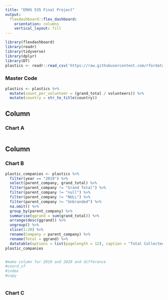 ```yaml
---
title: "ERHS 535 Final Project"
output: 
  flexdashboard::flex_dashboard:
    orientation: columns
    vertical_layout: fill
---
```


```r
library(flexdashboard)
library(readr)
library(tidyverse)
library(dplyr)
library(DT)
plastics <- readr::read_csv('https://raw.githubusercontent.com/rfordatascience/tidytuesday/master/data/2021/2021-01-26/plastics.csv')
```

### Master Code

```r
plastics <- plastics %>%
  mutate(count_per_volunteer = (grand_total / volunteers)) %>%
  mutate(country = str_to_title(country))
```

Column {data-width=650}
-----------------------------------------------------------------------

### Chart A

```r

```

Column {data-width=350}
-----------------------------------------------------------------------

### Chart B

```r
plastic_companies <- plastics %>%
  filter(year == "2019") %>%
  select(parent_company, grand_total) %>%
  filter(parent_company != "Grand Total") %>%
  filter(parent_company != "null") %>%
  filter(parent_company != "NULL") %>%
  filter(parent_company != "Unbranded") %>%
  na.omit() %>%
  group_by(parent_company) %>%
  summarise(ggrand = sum(grand_total)) %>%
  arrange(desc(ggrand)) %>%
  ungroup() %>%
  slice(1:20) %>%
  rename(Company = parent_company) %>%
  rename(Total = ggrand) %>%
  datatable(options = list(pagelength = 12), caption = "Total Collected Pieces of Plastic Pollution per Top 20 Companies in 2019")
plastic_companies


#make column for 2019 and 2020 and difference
#coord_sf
#index
#copy 



```

### Chart C

```r

```

